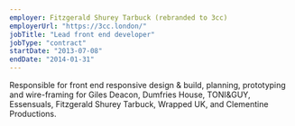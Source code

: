 ```yaml
---
employer: Fitzgerald Shurey Tarbuck (rebranded to 3cc)
employerUrl: "https://3cc.london/"
jobTitle: "Lead front end developer"
jobType: "contract"
startDate: "2013-07-08"
endDate: "2014-01-31"
---
```


Responsible for front end responsive design & build, planning, prototyping and wire-framing for Giles Deacon, Dumfries House, TONI&GUY, Essensuals, Fitzgerald Shurey Tarbuck, Wrapped UK, and Clementine Productions.